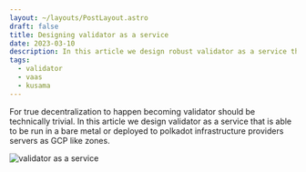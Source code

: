 ```yaml
---
layout: ~/layouts/PostLayout.astro
draft: false
title: Designing validator as a service
date: 2023-03-10
description: In this article we design robust validator as a service that requires users only to be able to use GUI and have crypto at stake.
tags:
  - validator
  - vaas
  - kusama
---
```


For true decentralization to happen becoming validator should be technically trivial.
In this article we design validator as a service that is able to be run in a bare metal
or deployed to polkadot infrastructure providers servers as GCP like zones.

![validator as a service](/assets/post/designing-validator-as-a-service/designing-validator-as-a-service.drawio.svg)
